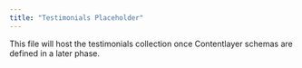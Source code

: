 ```yaml
---
title: "Testimonials Placeholder"
---
```


This file will host the testimonials collection once Contentlayer schemas are defined in a later phase.
